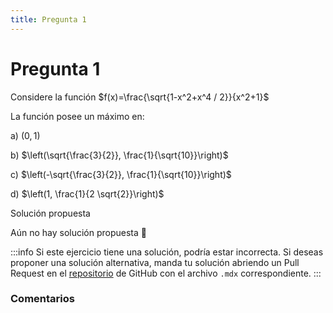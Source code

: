 ```yaml
---
title: Pregunta 1
---
```



# Pregunta 1

<div className="exercise">
Considere la función $f(x)=\frac{\sqrt{1-x^2+x^4 / 2}}{x^2+1}$

La función posee un máximo en:

a) $(0,1)$

b) $\left(\sqrt{\frac{3}{2}}, \frac{1}{\sqrt{10}}\right)$

c) $\left(-\sqrt{\frac{3}{2}}, \frac{1}{\sqrt{10}}\right)$

d) $\left(1, \frac{1}{2 \sqrt{2}}\right)$
</div>

<MDXDetails>
<summary>Solución propuesta</summary>

Aún no hay solución propuesta 🥲

:::info
Si este ejercicio tiene una solución, podría estar incorrecta. Si deseas proponer una solución alternativa, manda tu solución abriendo
un Pull Request en el [repositorio](https://github.com/crow-rojas/apuntes-fundamentals/pulls) de GitHub con el archivo
`.mdx` correspondiente.
:::

</MDXDetails>

### Comentarios

<Disqus
  url="https://crow-rojas.github.io/apuntes-fundamentals/docs/mathematics/calculus-1-2-3/exercises/2016-2/p01"
  identifier="docs/mathematics/calculus-1-2-3/exercises/2016-2/p01"
  title="2016-2 Cálculo I, II y III - Pregunta 01"
/>

